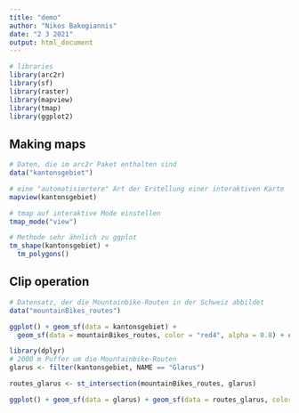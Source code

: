 ```yaml
---
title: "demo"
author: "Nikos Bakogiannis"
date: "2 3 2021"
output: html_document
---
```


```r
# libraries
library(arc2r)
library(sf)
library(raster)
library(mapview)
library(tmap)
library(ggplot2)
```

## Making maps

```r
# Daten, die im arc2r Paket enthalten sind
data("kantonsgebiet")
```

```r
# eine "automatisiertere" Art der Erstellung einer interaktiven Karte
mapview(kantonsgebiet)
```

```r
# tmap auf interaktive Mode einstellen
tmap_mode("view") 

# Methode sehr ähnlich zu ggplot  
tm_shape(kantonsgebiet) +
  tm_polygons()
```

## Clip operation

```r
# Datensatz, der die Mountainbike-Routen in der Schweiz abbildet
data("mountainBikes_routes") 

ggplot() + geom_sf(data = kantonsgebiet) +
  geom_sf(data = mountainBikes_routes, color = "red4", alpha = 0.8) + coord_sf(datum = 2056)
```


```r
library(dplyr)
# 2000 m Puffer um die Mountainbike-Routen
glarus <- filter(kantonsgebiet, NAME == "Glarus")

routes_glarus <- st_intersection(mountainBikes_routes, glarus)

ggplot() + geom_sf(data = glarus) + geom_sf(data = routes_glarus, color = "red4") + coord_sf(datum = 2056)
```


